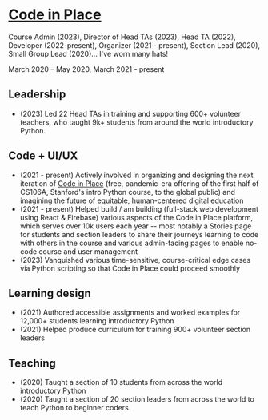 # [Code in Place](https://codeinplace.stanford.edu/)

Course Admin (2023), Director of Head TAs (2023), Head TA (2022), Developer (2022-present), Organizer (2021 - present), Section Lead (2020), Small Group Lead (2020)... I've worn many hats!

March 2020 – May 2020, March 2021 - present

## Leadership
* (2023) Led 22 Head TAs in training and supporting 600+ volunteer teachers, who taught 9k+ students from around the world introductory Python.

## Code + UI/UX
* (2021 - present) Actively involved in organizing and designing the next iteration of [Code in Place](https://codeinplace.stanford.edu/) (free, pandemic-era offering of the first half of CS106A, Stanford's intro Python course, to the global public) and imagining the future of equitable, human-centered digital education
* (2021 - present) Helped build / am building (full-stack web development using React & Firebase) various aspects of the Code in Place platform, which serves over 10k users each year -- most notably a Stories page for students and section leaders to share their journeys learning to code with others in the course and various admin-facing pages to enable no-code course and user management
* (2023) Vanquished various time-sensitive, course-critical edge cases via Python scripting so that Code in Place could proceed smoothly

## Learning design
* (2021) Authored accessible assignments and worked examples for 12,000+ students learning introductory Python
* (2021) Helped produce curriculum for training 900+ volunteer section leaders

## Teaching
* (2020) Taught a section of 10 students from across the world introductory Python
* (2020) Taught a section of 20 section leaders from across the world to teach Python to beginner coders
